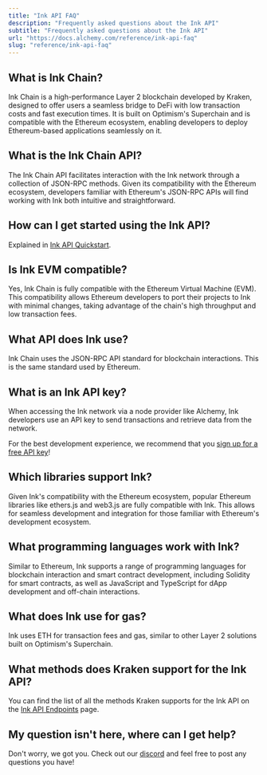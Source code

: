 ```yaml
---
title: "Ink API FAQ"
description: "Frequently asked questions about the Ink API"
subtitle: "Frequently asked questions about the Ink API"
url: "https://docs.alchemy.com/reference/ink-api-faq"
slug: "reference/ink-api-faq"
---
```


## What is Ink Chain?

Ink Chain is a high-performance Layer 2 blockchain developed by Kraken, designed to offer users a seamless bridge to DeFi with low transaction costs and fast execution times. It is built on Optimism's Superchain and is compatible with the Ethereum ecosystem, enabling developers to deploy Ethereum-based applications seamlessly on it.

## What is the Ink Chain API?

The Ink Chain API facilitates interaction with the Ink network through a collection of JSON-RPC methods. Given its compatibility with the Ethereum ecosystem, developers familiar with Ethereum's JSON-RPC APIs will find working with Ink both intuitive and straightforward.

## How can I get started using the Ink API?

Explained in [Ink API Quickstart](/reference/ink-api-quickstart).

## Is Ink EVM compatible?

Yes, Ink Chain is fully compatible with the Ethereum Virtual Machine (EVM). This compatibility allows Ethereum developers to port their projects to Ink with minimal changes, taking advantage of the chain's high throughput and low transaction fees.

## What API does Ink use?

Ink Chain uses the JSON-RPC API standard for blockchain interactions. This is the same standard used by Ethereum.

## What is an Ink API key?

When accessing the Ink network via a node provider like Alchemy, Ink developers use an API key to send transactions and retrieve data from the network.

For the best development experience, we recommend that you [sign up for a free API key](https://dashboard.alchemy.com/signup/)!

## Which libraries support Ink?

Given Ink's compatibility with the Ethereum ecosystem, popular Ethereum libraries like ethers.js and web3.js are fully compatible with Ink. This allows for seamless development and integration for those familiar with Ethereum's development ecosystem.

## What programming languages work with Ink?

Similar to Ethereum, Ink supports a range of programming languages for blockchain interaction and smart contract development, including Solidity for smart contracts, as well as JavaScript and TypeScript for dApp development and off-chain interactions.

## What does Ink use for gas?

Ink uses ETH for transaction fees and gas, similar to other Layer 2 solutions built on Optimism's Superchain.

## What methods does Kraken support for the Ink API?

You can find the list of all the methods Kraken supports for the Ink API on the [Ink API Endpoints](/reference/ink-api-endpoints) page.

## My question isn't here, where can I get help?

Don't worry, we got you. Check out our [discord](https://alchemy.com/discord) and feel free to post any questions you have!
